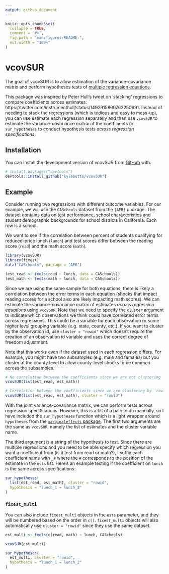 ```yaml
---
output: github_document
---
```


<!-- README.md is generated from README.Rmd. Please edit that file -->

```r
knitr::opts_chunk$set(
  collapse = TRUE,
  comment = "#>",
  fig.path = "man/figures/README-",
  out.width = "100%"
)
```

# vcovSUR

<!-- badges: start -->
<!-- badges: end -->

The goal of vcovSUR is to allow estimation of the variance-covariance matrix and perform hypotheses tests of [multiple regression equations](https://en.wikipedia.org/wiki/Seemingly_unrelated_regressions). 

This package was inspired by Peter Hull's tweet on 'stacking' regressions to compare coefficients across estimates: https://twitter.com/instrumenthull/status/1492915860763250691. Instead of needing to stack the regressions (which is tedious and easy to mess-up), you can use estimate each regression separately and then use `vcovSUR` to estimate the variance-covariance matrix of the coefficients or `sur_hypotheses` to conduct hypothesis tests *across regression specifications*.


## Installation

You can install the development version of vcovSUR from [GitHub](https://github.com/) with:

``` r
# install.packages("devtools")
devtools::install_github("kylebutts/vcovSUR")
```

## Example

Consider running two regressions with different outcome variables. For our example, we will use the `CASchools` dataset from the `{AER}` package. The dataset contains data on test performance, school characteristics and student demographic backgrounds for school districts in California. Each row is a school.

We want to see if the correlation between percent of students qualifying for reduced-price lunch (`lunch`) and test scores differ between the reading score (`read`) and the math score (`math`).

```r
library(vcovSUR)
library(fixest)
data("CASchools", package = "AER")

(est_read <- feols(read ~ lunch, data = CASchools))
(est_math <- feols(math ~ lunch, data = CASchools))
```

Since we are using the same sample for both equations, there is likely a correlation between the error terms in each equation (shocks that impact reading scores for a school also are likely impacting math scores). We can estimate the variance-covariance matrix of estimates *across regression equations* using `vcovSUR`. Note that we need to specify the `cluster` argument to indicate which observations we think could have correlated error terms across regressions. This could be a variable for each observation or some higher level grouping variable (e.g. state, county, etc.). If you want to cluster by the observation id, use `cluster = "rowid"` which doesn't require the creation of an observation id variable and uses the correct degree of freedom adjustment.

Note that this works even if the dataset used in each regression differs. For example, you might have two subsamples (e.g. male and females) but you cluster at the county level to allow county-level shocks to be common across the subsamples. 

```r
# No correlation between the coefficients since we are not clustering
vcovSUR(list(est_read, est_math))

# Correlation between the coefficients since we are clustering by `rowid`
vcovSUR(list(est_read, est_math), cluster = "rowid")
```

With the joint variance-covariance matrix, we can perform tests across regression specifications. However, this is a bit of a pain to do manually, so I have included the `sur_hypotheses` function which is a light wrapper around `hypotheses` from the [`marginaleffects` package](https://vincentarelbundock.github.io/marginaleffects/articles/hypothesis.html). The first two arguments are the same as `vcovSUR`, namely the list of estimates and the cluster variable name. 

The third argument is a string of the hypothesis to test. Since there are multiple regressions and you need to be able specify which regression you want a coefficient from (is it test from read or math?), I suffix each coefficient name with `_#` where the `#` corresponds to the position of the estimate in the `ests` list. Here's an example testing if the coefficient on `lunch` is the same across specifications:

```r
sur_hypotheses(
  list(est_read, est_math), cluster = "rowid",
  hypothesis = "lunch_1 = lunch_2"
)
```


### `fixest_multi`

You can also include `fixest_multi` objects in the `ests` parameter, and they will be numbered based on the order in `c()`. `fixest_multi` objects will also automatically use `cluster = "rowid"` since they use the same dataset.

```r
est_multi <- feols(c(read, math) ~ lunch, CASchools)

vcovSUR(est_multi)
```

```r
sur_hypotheses(
  est_multi, cluster = "rowid",
  hypothesis = "lunch_1 = lunch_2"
)
```
